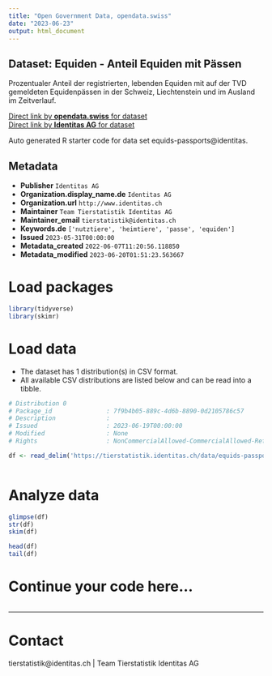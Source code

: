 ```yaml
---
title: "Open Government Data, opendata.swiss"
date: "2023-06-23"
output: html_document
---
```


## Dataset: Equiden - Anteil Equiden mit Pässen

Prozentualer Anteil der registrierten, lebenden Equiden mit auf der TVD gemeldeten Equidenpässen in der Schweiz, Liechtenstein und im Ausland im Zeitverlauf.

[Direct link by **opendata.swiss** for dataset](https://opendata.swiss/de/dataset/equiden-anteil-equiden-mit-passen)<br>
[Direct link by **Identitas AG** for dataset](https://tierstatistik.identitas.ch/)

Auto generated R starter code for data set equids-passports@identitas.

## Metadata

- **Publisher** `Identitas AG`
- **Organization.display_name.de** `Identitas AG`
- **Organization.url** `http://www.identitas.ch`
- **Maintainer** `Team Tierstatistik Identitas AG`
- **Maintainer_email** `tierstatistik@identitas.ch`
- **Keywords.de** `['nutztiere', 'heimtiere', 'passe', 'equiden']`
- **Issued** `2023-05-31T00:00:00`
- **Metadata_created** `2022-06-07T11:20:56.118850`
- **Metadata_modified** `2023-06-20T01:51:23.563667`


# Load packages

```r

library(tidyverse)
library(skimr)

```

# Load data

-   The dataset has 1 distribution(s) in CSV format.
-   All available CSV distributions are listed below and can be read into a tibble.

```r

# Distribution 0
# Package_id               : 7f9b4b05-889c-4d6b-8890-0d2105786c57
# Description              : 
# Issued                   : 2023-06-19T00:00:00
# Modified                 : None
# Rights                   : NonCommercialAllowed-CommercialAllowed-ReferenceRequired

df <- read_delim('https://tierstatistik.identitas.ch/data/equids-passports.csv')



```

# Analyze data

```r

glimpse(df)
str(df)
skim(df)

head(df)
tail(df)

```

# Continue your code here...

```r

```

------------------------------------------------------------------------

# Contact

tierstatistik@identitas.ch | Team Tierstatistik Identitas AG
